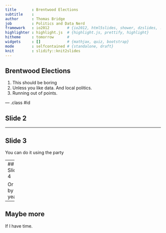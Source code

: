 ```yaml
---
title       : Brentwood Elections 
subtitle    : 
author      : Thomas Bridge
job         : Politics and Data Nerd
framework   : io2012        # {io2012, html5slides, shower, dzslides, ...}
highlighter : highlight.js  # {highlight.js, prettify, highlight}
hitheme     : tomorrow      # 
widgets     : []            # {mathjax, quiz, bootstrap}
mode        : selfcontained # {standalone, draft}
knit        : slidify::knit2slides
---
```


## Brentwood Elections

1. This should be boring
2. Unless you like data.   And local politics.
3. Running out of points.

--- .class #id 

## Slide 2

---

## Slide 3

You can do it using the party

---
## Slide 4

Or by year.

---

## Maybe more

If I have time.




